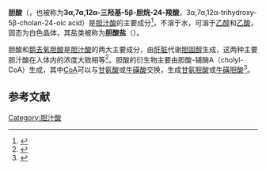 {{chembox
| Verifiedfields = changed
| Watchedfields = changed
| verifiedrevid = 401957444
| Name = Cholic acid
| ImageFile = Cholsäure.svg
| ImageSize = 
| ImageName = Cholic acid
| ImageFile1 = Cholic acid ball-and-stick.png
| ImageSize1 = 
| IUPACName = (''R'')-4-((3''R'',5''S'',7''R'',8''R'',9''S'',10''S'',12''S'',13''R'',14''S'',17''R'')-3,7,12-Trihydroxy-10,13-dimethylhexadecahydro-1''H''-cyclopenta[''a'']phenanthren-17-yl)pentanoic acid
| OtherNames = 3α,7α,12α-Trihydroxy-5β-cholan-24-oic acid
| SystematicName = (4''R'')-4-[(1''S'',2''S'',5''R'',7''S'',9''R'',10''R'',11''S'',14''R'',15''R'',16''S'')-5,9,16-trihydroxy-2,15-dimethyltetracyclo[8.7.0.0<sup>2,7</sup>.0<sup>11,15</sup>]heptadecan-14-yl]pentanoic acid<br />(4''R'')-4-[(1''S'',2''S'',5''R'',7''S'',9''R'',10''R'',11''S'',14''R'',15''R'',16''S'')-2,15-二甲基-5,9,16-三羟基四环[8.7.0.0<sup>2,7</sup>.0<sup>11,15</sup>]十七烷-14-基]戊酸

|Section1={{Chembox Identifiers
| UNII_Ref = {{fdacite|correct|FDA}}
| UNII = G1JO7801AE
| ChEMBL_Ref = {{ebicite|changed|EBI}}
| ChEMBL = 205596
| InChI = 1/C24H40O5/c1-13(4-7-21(28)29)16-5-6-17-22-18(12-20(27)24(16,17)3)23(2)9-8-15(25)10-14(23)11-19(22)26/h13-20,22,25-27H,4-12H2,1-3H3,(H,28,29)/t13-,14+,15-,16-,17+,18+,19-,20+,22+,23+,24-/m1/s1
| InChIKey = BHQCQFFYRZLCQQ-OELDTZBJBZ
| StdInChI_Ref = {{stdinchicite|correct|chemspider}}
| StdInChI = 1S/C24H40O5/c1-13(4-7-21(28)29)16-5-6-17-22-18(12-20(27)24(16,17)3)23(2)9-8-15(25)10-14(23)11-19(22)26/h13-20,22,25-27H,4-12H2,1-3H3,(H,28,29)/t13-,14+,15-,16-,17+,18+,19-,20+,22+,23+,24-/m1/s1
| StdInChIKey_Ref = {{stdinchicite|correct|chemspider}}
| StdInChIKey = BHQCQFFYRZLCQQ-OELDTZBJSA-N
| CASNo_Ref = {{cascite|correct|CAS}}
| CASNo = 81-25-4
| PubChem = 221493
| IUPHAR_ligand = 609
| ChemSpiderID_Ref = {{chemspidercite|correct|chemspider}}
| ChemSpiderID = 192176
| ChEBI_Ref = {{ebicite|changed|EBI}}
| ChEBI = 16359
| DrugBank_Ref = {{drugbankcite|changed|drugbank}}
| DrugBank = DB02659
| KEGG_Ref = {{keggcite|changed|kegg}}
| KEGG = D10699
| SMILES = C[C@H](CCC(=O)O)[C@H]1CC[C@@H]2[C@@]1([C@H](C[C@H]3[C@H]2[C@@H](C[C@H]4[C@@]3(CC[C@H](C4)O)C)O)O)C
}}
|Section2={{Chembox Properties
| Formula = C<sub>24</sub>H<sub>40</sub>O<sub>5</sub>
| MolarMass = 408.57 g/mol
| Density = 
| MeltingPtC = 200 - 201
| MeltingPt_notes = 
| BoilingPt = 
| MagSus = -282.3·10<sup>−6</sup> cm<sup>3</sup>/mol
 }}
|Section6={{Chembox Pharmacology
| ATCCode_prefix = A05
| ATCCode_suffix = AA03
| Licence_EU=yes
}}
}}

'''胆酸'''（{{lang-en|Cholic acid}}，也被称为'''3α,7α,12α-三羟基-5β-胆烷-24-羧酸'''，3α,7α,12α-trihydroxy-5β-cholan-24-oic acid）是[[胆汁酸|胆汁酸]]的主要成分<ref name="isbn0-7817-9340-8">{{cite book |author=Colleen Smith |author2=Lieberman, Michael |author3=Marks, Dawn B. |author4=Allan D. Marks |title=Marks' essential medical biochemistry |url=https://archive.org/details/marksessentialme0000lieb |publisher=Lippincott Williams & Wilkins |location=Hagerstwon, MD |year=2007 |pages= |isbn=978-0-7817-9340-7 |oclc= |doi= |accessdate=}}</ref>，不溶于水，可溶于[[乙醇|乙醇]]和[[乙酸|乙酸]]，固态为白色晶体，其盐类被称为'''胆酸盐'''（{{lang-en|cholates}}）。

胆酸和[[鹅去氧胆酸|鹅去氧胆酸]]是[[胆汁酸|胆汁酸]]的两大主要成分，由[[肝脏|肝脏]]代谢[[胆固醇|胆固醇]]生成，这两种主要胆汁酸在人体内的浓度大致相等<ref name="pmid1244533">{{cite journal |vauthors=Bennion LJ, Ginsberg RL, Gernick MB, Bennett PH |title=Effects of oral contraceptives on the gallbladder bile of normal women |journal=N. Engl. J. Med. |volume=294 |issue=4 |pages=189–92 | date=January 1976 |pmid=1244533 |doi=10.1056/NEJM197601222940403 |url=}}</ref>。胆酸的衍生物主要由胆酸-辅酶A（cholyl-CoA）生成，其中[[辅酶A|CoA]]可以与[[甘氨酸|甘氨酸]]或[[牛磺酸|牛磺酸]]交换，生成[[甘氨胆酸|甘氨胆酸]]或[[牛磺胆酸|牛磺胆酸]]<ref name="pmid19346330">{{cite journal |author=Chiang JY |title=Bile acids: regulation of synthesis |journal=Journal of Lipid Research |volume=50 |issue=10 |pages=1955–66 |date=October 2009 |pmid=19346330 |pmc=2739756 |doi=10.1194/jlr.R900010-JLR200 |url=http://www.jlr.org/cgi/pmidlookup?view=long&pmid=19346330 |access-date=2019-06-14 |archive-date=2019-12-18 |archive-url=https://web.archive.org/web/20191218105652/http://www.jlr.org/cgi/pmidlookup?view=long&pmid=19346330 |dead-url=no }}</ref>。

==参考文献==
{{reflist}}
{{肝、胆疾病治疗药}}
[[Category:胆汁酸|Category:胆汁酸]]